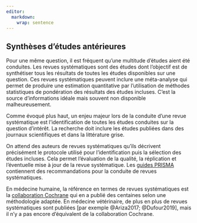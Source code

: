 ---
editor: 
  markdown: 
    wrap: sentence
---

## Synthèses d'études antérieures {#sec-etude}

Pour une même question, il est fréquent qu'une multitude d'études aient été conduites.
Les revues systématiques sont des études dont l'objectif est de synthétiser tous les résultats de toutes les études disponibles sur une question. Ces revues systématiques peuvent inclure une méta-analyse qui permet de produire une estimation quantitative par l'utilisation de méthodes statistiques de pondération des résultats des études incluses. C'est la source d'informations idéale mais souvent non disponible malheureusement.

Comme évoqué plus haut, un enjeu majeur lors de la conduite d'une revue systématique est l'identification de toutes les études conduites sur la question d'intérêt. La recherche doit inclure les études publiées dans des journaux scientifiques et dans la littérature grise.

On attend des auteurs de revues systématiques qu'ils décrivent précisément le protocole utilisé pour l'identification puis la sélection des études incluses. Cela permet l'évaluation de la qualité, la réplication et l'éventuelle mise à jour de la revue systématique. Les [guides PRISMA](http://www.prisma-statement.org/) contiennent des recommandations pour la conduite de revues systématiques. 

En médecine humaine, la référence en termes de revues systématiques est la [collaboration Cochrane](https://www.cochrane.org/) qui en a publié des centaines selon une méthodologie adaptée. En médecine vétérinaire, de plus en plus de revues systématiques sont publiées [par exemple @Ariza2017; @Dufour2019], mais il n'y a pas encore d'équivalent de la collaboration Cochrane.